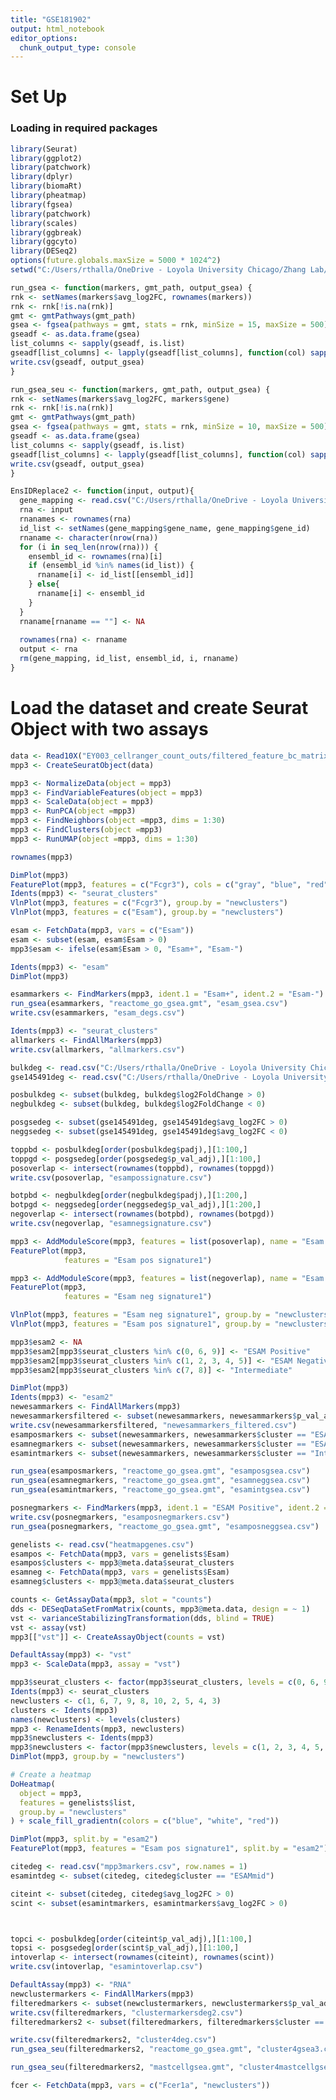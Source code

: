 ```yaml
---
title: "GSE181902"
output: html_notebook
editor_options: 
  chunk_output_type: console
---
```



# Set Up

### Loading in required packages
```r
library(Seurat)
library(ggplot2)
library(patchwork)
library(dplyr)
library(biomaRt)
library(pheatmap)
library(fgsea)
library(patchwork)
library(scales)
library(ggbreak)
library(ggcyto)
library(DESeq2)
options(future.globals.maxSize = 5000 * 1024^2)
setwd("C:/Users/rthalla/OneDrive - Loyola University Chicago/Zhang Lab/RNASeq/GSE181902")

run_gsea <- function(markers, gmt_path, output_gsea) {
rnk <- setNames(markers$avg_log2FC, rownames(markers))
rnk <- rnk[!is.na(rnk)]
gmt <- gmtPathways(gmt_path)
gsea <- fgsea(pathways = gmt, stats = rnk, minSize = 15, maxSize = 500)
gseadf <- as.data.frame(gsea)
list_columns <- sapply(gseadf, is.list)
gseadf[list_columns] <- lapply(gseadf[list_columns], function(col) sapply(col, paste, collapse = ";"))
write.csv(gseadf, output_gsea)
}

run_gsea_seu <- function(markers, gmt_path, output_gsea) {
rnk <- setNames(markers$avg_log2FC, markers$gene)
rnk <- rnk[!is.na(rnk)]
gmt <- gmtPathways(gmt_path)
gsea <- fgsea(pathways = gmt, stats = rnk, minSize = 10, maxSize = 500)
gseadf <- as.data.frame(gsea)
list_columns <- sapply(gseadf, is.list)
gseadf[list_columns] <- lapply(gseadf[list_columns], function(col) sapply(col, paste, collapse = ";"))
write.csv(gseadf, output_gsea)
}

EnsIDReplace2 <- function(input, output){
  gene_mapping <- read.csv("C:/Users/rthalla/OneDrive - Loyola University Chicago/Zhang Lab/RNASeq/Cite-seq/GSE145491/Ensembl_labels.csv")
  rna <- input
  rnanames <- rownames(rna)
  id_list <- setNames(gene_mapping$gene_name, gene_mapping$gene_id)
  rnaname <- character(nrow(rna))
  for (i in seq_len(nrow(rna))) {
    ensembl_id <- rownames(rna)[i]
    if (ensembl_id %in% names(id_list)) {
      rnaname[i] <- id_list[[ensembl_id]]
    } else{
      rnaname[i] <- ensembl_id
    }
  }
  rnaname[rnaname == ""] <- NA
  
  rownames(rna) <- rnaname
  output <- rna
  rm(gene_mapping, id_list, ensembl_id, i, rnaname)
}
```


# Load the dataset and create Seurat Object with two assays

```r
data <- Read10X("EY003_cellranger_count_outs/filtered_feature_bc_matrix/")
mpp3 <- CreateSeuratObject(data)
```

```r
mpp3 <- NormalizeData(object = mpp3)
mpp3 <- FindVariableFeatures(object = mpp3)
mpp3 <- ScaleData(object = mpp3)
mpp3 <- RunPCA(object =mpp3)
mpp3 <- FindNeighbors(object =mpp3, dims = 1:30)
mpp3 <- FindClusters(object =mpp3)
mpp3 <- RunUMAP(object =mpp3, dims = 1:30)

rownames(mpp3)
```

```r
DimPlot(mpp3)
FeaturePlot(mpp3, features = c("Fcgr3"), cols = c("gray", "blue", "red"))
Idents(mpp3) <- "seurat_clusters"
VlnPlot(mpp3, features = c("Fcgr3"), group.by = "newclusters")
VlnPlot(mpp3, features = c("Esam"), group.by = "newclusters")

esam <- FetchData(mpp3, vars = c("Esam"))
esam <- subset(esam, esam$Esam > 0)
mpp3$esam <- ifelse(esam$Esam > 0, "Esam+", "Esam-")

Idents(mpp3) <- "esam"
DimPlot(mpp3)
```

```r
esammarkers <- FindMarkers(mpp3, ident.1 = "Esam+", ident.2 = "Esam-")
run_gsea(esammarkers, "reactome_go_gsea.gmt", "esam_gsea.csv")
write.csv(esammarkers, "esam_degs.csv")

Idents(mpp3) <- "seurat_clusters"
allmarkers <- FindAllMarkers(mpp3)
write.csv(allmarkers, "allmarkers.csv")
```

```r
bulkdeg <- read.csv("C:/Users/rthalla/OneDrive - Loyola University Chicago/Zhang Lab/MPP3 RNA Seq/Output/mpp3_deg.csv", row.names = 1)
gse145491deg <- read.csv("C:/Users/rthalla/OneDrive - Loyola University Chicago/Zhang Lab/RNASeq/Cite-seq/GSE145491/20250127_regate_mpp3_esam.csv", row.names = 1)

posbulkdeg <- subset(bulkdeg, bulkdeg$log2FoldChange > 0)
negbulkdeg <- subset(bulkdeg, bulkdeg$log2FoldChange < 0)

posgsedeg <- subset(gse145491deg, gse145491deg$avg_log2FC > 0)
neggsedeg <- subset(gse145491deg, gse145491deg$avg_log2FC < 0)

toppbd <- posbulkdeg[order(posbulkdeg$padj),][1:100,]
toppgd <- posgsedeg[order(posgsedeg$p_val_adj),][1:100,]
posoverlap <- intersect(rownames(toppbd), rownames(toppgd))
write.csv(posoverlap, "esampossignature.csv")

botpbd <- negbulkdeg[order(negbulkdeg$padj),][1:200,]
botpgd <- neggsedeg[order(neggsedeg$p_val_adj),][1:200,]
negoverlap <- intersect(rownames(botpbd), rownames(botpgd))
write.csv(negoverlap, "esamnegsignature.csv")
```

```r
mpp3 <- AddModuleScore(mpp3, features = list(posoverlap), name = "Esam pos signature")
FeaturePlot(mpp3, 
            features = "Esam pos signature1")

mpp3 <- AddModuleScore(mpp3, features = list(negoverlap), name = "Esam neg signature")
FeaturePlot(mpp3, 
            features = "Esam neg signature1")

VlnPlot(mpp3, features = "Esam neg signature1", group.by = "newclusters")
VlnPlot(mpp3, features = "Esam pos signature1", group.by = "newclusters")

```

```r
mpp3$esam2 <- NA
mpp3$esam2[mpp3$seurat_clusters %in% c(0, 6, 9)] <- "ESAM Positive"
mpp3$esam2[mpp3$seurat_clusters %in% c(1, 2, 3, 4, 5)] <- "ESAM Negative"
mpp3$esam2[mpp3$seurat_clusters %in% c(7, 8)] <- "Intermediate"

DimPlot(mpp3)
Idents(mpp3) <- "esam2"
newesammarkers <- FindAllMarkers(mpp3)
newesammarkersfiltered <- subset(newesammarkers, newesammarkers$p_val_adj < 0.1)
write.csv(newesammarkersfiltered, "newesammarkers_filtered.csv")
esamposmarkers <- subset(newesammarkers, newesammarkers$cluster == "ESAM Positive")
esamnegmarkers <- subset(newesammarkers, newesammarkers$cluster == "ESAM Negative")
esamintmarkers <- subset(newesammarkers, newesammarkers$cluster == "Intermediate")

run_gsea(esamposmarkers, "reactome_go_gsea.gmt", "esamposgsea.csv")
run_gsea(esamnegmarkers, "reactome_go_gsea.gmt", "esamneggsea.csv")
run_gsea(esamintmarkers, "reactome_go_gsea.gmt", "esamintgsea.csv")
```

```r
posnegmarkers <- FindMarkers(mpp3, ident.1 = "ESAM Positive", ident.2 = "ESAM Negative")
write.csv(posnegmarkers, "esamposnegmarkers.csv")
run_gsea(posnegmarkers, "reactome_go_gsea.gmt", "esamposneggsea.csv")
```


```r
genelists <- read.csv("heatmapgenes.csv")
esampos <- FetchData(mpp3, vars = genelists$Esam)
esampos$clusters <- mpp3@meta.data$seurat_clusters
esamneg <- FetchData(mpp3, vars = genelists$Esam)
esamneg$clusters <- mpp3@meta.data$seurat_clusters

counts <- GetAssayData(mpp3, slot = "counts")
dds <- DESeqDataSetFromMatrix(counts, mpp3@meta.data, design = ~ 1)
vst <- varianceStabilizingTransformation(dds, blind = TRUE)
vst <- assay(vst)
mpp3[["vst"]] <- CreateAssayObject(counts = vst)

DefaultAssay(mpp3) <- "vst"
mpp3 <- ScaleData(mpp3, assay = "vst")

mpp3$seurat_clusters <- factor(mpp3$seurat_clusters, levels = c(0, 6, 9, 7, 8, 1, 2, 3, 4, 5))
Idents(mpp3) <- seurat_clusters
newclusters <- c(1, 6, 7, 9, 8, 10, 2, 5, 4, 3)
clusters <- Idents(mpp3)
names(newclusters) <- levels(clusters)
mpp3 <- RenameIdents(mpp3, newclusters)
mpp3$newclusters <- Idents(mpp3)
mpp3$newclusters <- factor(mpp3$newclusters, levels = c(1, 2, 3, 4, 5, 6, 7, 8, 9, 10))
DimPlot(mpp3, group.by = "newclusters")

# Create a heatmap
DoHeatmap(
  object = mpp3,
  features = genelists$list,
  group.by = "newclusters"
) + scale_fill_gradientn(colors = c("blue", "white", "red"))


```

```r
DimPlot(mpp3, split.by = "esam2")
FeaturePlot(mpp3, features = "Esam pos signature1", split.by = "esam2")
```

```r
citedeg <- read.csv("mpp3markers.csv", row.names = 1)
esamintdeg <- subset(citedeg, citedeg$cluster == "ESAMmid")

citeint <- subset(citedeg, citedeg$avg_log2FC > 0)
scint <- subset(esamintmarkers, esamintmarkers$avg_log2FC > 0)



topci <- posbulkdeg[order(citeint$p_val_adj),][1:100,]
topsi <- posgsedeg[order(scint$p_val_adj),][1:100,]
intoverlap <- intersect(rownames(citeint), rownames(scint))
write.csv(intoverlap, "esamintoverlap.csv")


```


```r
DefaultAssay(mpp3) <- "RNA"
newclustermarkers <- FindAllMarkers(mpp3)
filteredmarkers <- subset(newclustermarkers, newclustermarkers$p_val_adj < 0.1)
write.csv(filteredmarkers, "clustermarkersdeg2.csv")
filteredmarkers2 <- subset(filteredmarkers, filteredmarkers$cluster == 4)

write.csv(filteredmarkers2, "cluster4deg.csv")
run_gsea_seu(filteredmarkers2, "reactome_go_gsea.gmt", "cluster4gsea3.csv")

run_gsea_seu(filteredmarkers2, "mastcellgsea.gmt", "cluster4mastcellgsea2.csv")

```


```r
fcer <- FetchData(mpp3, vars = c("Fcer1a", "newclusters"))

```